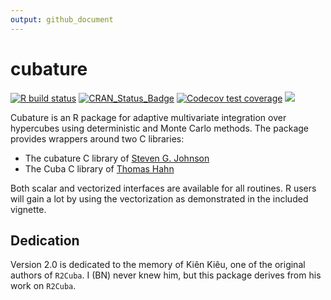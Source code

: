 ```yaml
---
output: github_document
---
```


<!-- README.md is generated from the source: README.Rmd -->

# cubature 

[![R build status](https://github.com/bnaras/cubature/workflows/R-CMD-check/badge.svg)](https://github.com/bnaras/cubature/actions)
[![CRAN_Status_Badge](http://www.r-pkg.org/badges/version/cubature)](https://cran.r-project.org/package=cubature)
[![Codecov test coverage](https://codecov.io/gh/bnaras/cubature/branch/master/graph/badge.svg)](https://app.codecov.io/gh/bnaras/cubature?branch=master)
[![](https://cranlogs.r-pkg.org/badges/cubature)](https://CRAN.R-project.org/package=cubature)

Cubature is an R package for adaptive multivariate integration over
hypercubes using deterministic and Monte Carlo methods. The package
provides wrappers around two C libraries:

- The cubature C library  of [Steven G. Johnson](https://math.mit.edu/~stevenj/)
- The Cuba C library of [Thomas Hahn](https://wwwth.mpp.mpg.de/members/hahn/)

Both scalar and vectorized interfaces are available for all
routines. R users will gain a lot by using the vectorization as
demonstrated in the included vignette.

## Dedication

Version 2.0 is dedicated to the memory of Kiên Kiêu, one of the
original authors of `R2Cuba`. I (BN) never knew him, but this package
derives from his work on `R2Cuba`.



